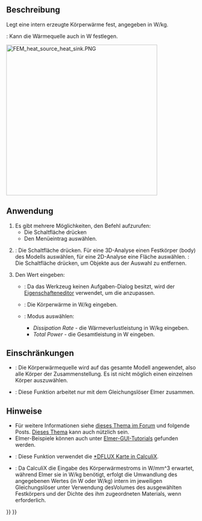 <languages/>

{{Docnav/de
|[[FEM_ConstraintTemperature/de|RandbedingungTemperatur]]
|[[FEM_ConstantVacuumPermittivity/de|ElektrischeFeldkonstante]]
|[[FEM_Workbench/de|FEM]]
|IconL=FEM_ConstraintTemperature.svg
|IconR=FEM_ConstantVacuumPermittivity.svg
|IconC=Workbench_FEM.svg
}}

{{GuiCommandContainer|
{{GuiCommand/de
|Name=FEM ConstraintBodyHeatSource
|Name/de=FEM RandbedingungKörperwärmequelle
|MenuLocation=Modell → Thermische Randbedingungen und Lasten → Körperwärmequelle
|Workbenches=[[FEM_Workbench/de|FEM]]
|Version=0.19
|SeeAlso=[[FEM_tutorial/de|FEM-Anleitung]]
}}
{{GuiCommandFemInfo/de
|Solvers=CalculiX, Elmer
}}
}}

<span id="Description"></span>
==Beschreibung==

Legt eine intern erzeugte Körperwärme fest, angegeben in W/kg.

{{VersionPlus/de|1.0}}: Kann die Wärmequelle auch in W festlegen.

[[Image:FEM_heat_source_heat_sink.PNG|400px]]
{{Caption|Kühlkörper mit einem darunter angebrachten Prozessor, der als Körperwärmequelle dient}}

<span id="Usage"></span>
==Anwendung==

# Es gibt mehrere Möglichkeiten, den Befehl aufzurufen:
#* Die Schaltfläche {{Button|[[Image:FEM_ConstraintBodyHeatSource.svg|16px]] '''Körperwärmequelle'''}} drücken
#* Den Menüeintrag {{MenuCommand|Modell → Thermische Randbedingungen und Belastungen → [[Image:FEM_ConstraintBodyHeatSource.svg|16px]] Körperwärmequelle}} auswählen.
# {{VersionPlus/de|0.21}}: Die Schaltfläche {{Button|Hinzufügen}} drücken. Für eine 3D-Analyse einen Festkörper (body) des Modells auswählen, für eine 2D-Analyse eine Fläche auswählen. {{Version/de|1.1}}: Die Schaltfläche {{Button|Entfernen}} drücken, um Objekte aus der Auswahl zu entfernen.
# Den Wert eingeben:
#* {{VersionMinus/de|0.20}}: Da das Werkzeug keinen Aufgaben-Dialog besitzt, wird der [[Property_editor|Eigenschafteneditor]] verwendet, um die {{PropertyData/de|Heat Source}} anzupassen.
#* {{Version/de|0.21}}: Die Körperwärme in W/kg eingeben.
#* {{VersionPlus/de|1.0}}: Modus auswählen:
#** ''Dissipation Rate'' - die Wärmeverlustleistung in W/kg eingeben.
#** ''Total Power'' - die Gesamtleistung in W eingeben.

<span id="Limitations"></span>
==Einschränkungen==

* {{VersionMinus/de|0.20}}: Die Körperwärmequelle wird auf das gesamte Modell angewendet, also alle Körper der Zusammenstellung. Es ist nicht möglich einen einzelnen Körper auszuwählen.
* {{VersionMinus/de|0.21}}: Diese Funktion arbeitet nur mit dem Gleichungslöser Elmer zusammen.

<span id="Notes"></span>
==Hinweise==

* Für weitere Informationen siehe [https://forum.freecad.org/viewtopic.php?f=18&t=44705&start=490#p422539 dieses Thema im Forum] und folgende Posts. [https://forum.freecad.org/viewtopic.php?f=18&t=28926 Dieses Thema] kann auch nützlich sein.
* Elmer-Beispiele können auch unter [https://www.nic.funet.fi/pub/sci/physics/elmer/doc/ElmerTutorials.pdf Elmer-GUI-Tutorials] gefunden werden.
* {{VersionPlus/de|1.0}}: Diese Funktion verwendet die [https://web.mit.edu/calculix_v2.7/CalculiX/ccx_2.7/doc/ccx/node188.html *DFLUX Karte in CalculiX].
* {{VersionPlus/de|1.0}}: Da CalculiX die Eingabe des Körperwärmestroms in W/mm^3 erwartet, während Elmer sie in W/kg benötigt, erfolgt die Umwandlung des angegebenen Wertes (in W oder W/kg) intern im jeweiligen Gleichungslöser unter Verwendung desVolumes des ausgewählten Festkörpers und der Dichte des ihm zugeordneten Materials, wenn erforderlich.

{{Docnav/de
|[[FEM_ConstraintTemperature/de|RandbedingungTemperatur]]
|[[FEM_ConstantVacuumPermittivity/de|ElektrischeFeldkonstante]]
|[[FEM_Workbench/de|FEM]]
|IconL=FEM_ConstraintTemperature.svg
|IconR=FEM_ConstantVacuumPermittivity.svg
|IconC=Workbench_FEM.svg
}}

{{FEM Tools navi{{#translation:}}}}
{{Userdocnavi{{#translation:}}}}